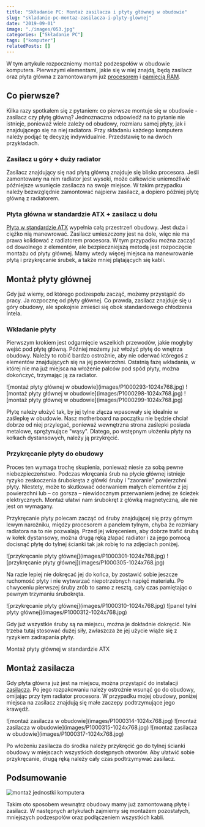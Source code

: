 ```yaml
---
title: "Składanie PC: Montaż zasilacza i płyty głównej w obudowie"
slug: "skladanie-pc-montaz-zasilacza-i-plyty-glownej"
date: "2019-09-01"
image: "./images/053.jpg"
categories: ["Składanie PC"]
tags: ["komputer"]
relatedPosts: []
---
```


W tym artykule rozpoczniemy montaż podzespołów w obudowie komputera. Pierwszymi elementami, jakie się w niej znajdą, będą zasilacz oraz płyta główna z zamontowanym już [procesorem](/procesory) i [pamięcią RAM](/pamieci-ram).

## Co pierwsze?

Kilka razy spotkałem się z pytaniem: co pierwsze montuje się w obudowie - zasilacz czy płytę główną? Jednoznaczna odpowiedź na to pytanie nie istnieje, ponieważ wiele zależy od obudowy, rozmiaru samej płyty, jak i znajdującego się na niej radiatora. Przy składaniu każdego komputera należy podjąć tę decyzję indywidualnie. Przedstawię to na dwóch przykładach.

### Zasilacz u góry + duży radiator

Zasilacz znajdujący się nad płytą główną znajduje się blisko procesora. Jeśli zamontowany na nim radiator jest wysoki, może całkowicie uniemożliwić późniejsze wsunięcie zasilacza na swoje miejsce. W takim przypadku należy bezwzględnie zamontować najpierw zasilacz, a dopiero później płytę główną z radiatorem.

### Płyta główna w standardzie ATX + zasilacz u dołu

[Płyta w standardzie ATX](/plyty-glowne-czesc-1) wypełnia całą przestrzeń obudowy. Jest duża i ciężko nią manewrować. Zasilacz umieszczony jest na dole, więc nie ma prawa kolidować z radiatorem procesora. W tym przypadku można zacząć od dowolnego z elementów, ale bezpieczniejszą metodą jest rozpoczęcie montażu od płyty głównej. Mamy wtedy więcej miejsca na manewrowanie płytą i przykręcanie śrubek, a także mniej plątających się kabli.

## Montaż płyty głównej

Gdy już wiemy, od którego podzespołu zacząć, możemy przystąpić do pracy. Ja rozpocznę od płyty głównej. Co prawda, zasilacz znajduje się u góry obudowy, ale spokojnie zmieści się obok standardowego chłodzenia Intela.

### Wkładanie płyty

Pierwszym krokiem jest odgarnięcie wszelkich przewodów, jakie mogłyby wejść pod płytę główną. Później możemy już włożyć płytę do wnętrza obudowy. Należy to robić bardzo ostrożnie, aby nie oderwać któregoś z elementów znajdujących się na jej powierzchni. Ostatnią fazę wkładania, w której nie ma już miejsca na włożenie palców pod spód płyty, można dokończyć, trzymając ją za radiator.

<Gallery>
![montaż płyty głównej w obudowie](images/P1000293-1024x768.jpg)
![montaż płyty głównej w obudowie](images/P1000298-1024x768.jpg)
![montaż płyty głównej w obudowie](images/P1000299-1024x768.jpg)
</Gallery>

Płytę należy ułożyć tak, by jej tylne złącza wpasowały się idealnie w zaślepkę w obudowie. Nasz motherboard na początku nie będzie chciał dobrze od niej przylegać, ponieważ wewnętrzna strona zaślepki posiada metalowe, sprężynujące "wąsy". Dlatego, po wstępnym ułożeniu płyty na kołkach dystansowych, należy ją przykręcić.

### Przykręcanie płyty do obudowy

Proces ten wymaga trochę skupienia, ponieważ niesie za sobą pewne niebezpieczeństwo. Podczas wkręcania śrub na płycie głównej istnieje ryzyko zeskoczenia śrubokręta z główki śruby i "zaoranie" powierzchni płyty. Niestety, może to skutkować oderwaniem małych elementów z jej powierzchni lub – co gorsza – niewidocznym przerwaniem jednej ze ścieżek elektrycznych. Montaż ułatwi nam śrubokręt z główką magnetyczną, ale nie jest on wymagany.

<AdSense/>

Przykręcanie płyty polecam zacząć od śruby znajdującej się przy górnym lewym narożniku, między procesorem a panelem tylnym, chyba że rozmiary radiatora na to nie pozwalają. Przed jej wkręceniem, aby dobrze trafić śrubą w kołek dystansowy, można drugą ręką złapać radiator i za jego pomocą docisnąć płytę do tylnej ścianki tak jak robię to na zdjęciach poniżej.

<Gallery>
![przykręcanie płyty głównej](images/P1000301-1024x768.jpg)
![przykręcanie płyty głównej](images/P1000305-1024x768.jpg)
</Gallery>

Na razie lepiej nie dokręcać jej do końca, by zostawić sobie jeszcze ruchomość płyty i nie wytwarzać niepotrzebnych napięć materiału. Po chwyceniu pierwszej śruby zrób to samo z resztą, cały czas pamiętając o pewnym trzymaniu śrubokręta.

<Gallery>
![przykręcanie płyty głównej](images/P1000310-1024x768.jpg)
![panel tylni płyty głównej](images/P1000312-1024x768.jpg)
</Gallery>

Gdy już wszystkie śruby są na miejscu, można je dokładnie dokręcić. Nie trzeba tutaj stosować dużej siły, zwłaszcza że jej użycie wiąże się z ryzykiem zadrapania płyty.

<ActionButton to='/skladanie-pc-2020-montaz-chlodzenia-wodnego-i-plyty-glownej'>Montaż płyty głównej w standardzie ATX</ActionButton>

## Montaż zasilacza

Gdy płyta główna już jest na miejscu, można przystąpić do instalacji [zasilacza](/zasilacze). Po jego rozpakowaniu należy ostrożnie wsunąć go do obudowy, omijając przy tym radiator procesora. W przypadku mojej obudowy, poniżej miejsca na zasilacz znajdują się małe zaczepy podtrzymujące jego krawędź.

<Gallery>
![montaż zasilacza w obudowie](images/P1000314-1024x768.jpg)
![montaż zasilacza w obudowie](images/P1000315-1024x768.jpg)
![montaż zasilacza w obudowie](images/P1000317-1024x768.jpg)
</Gallery>

Po włożeniu zasilacza do środka należy przykręcić go do tylnej ścianki obudowy w miejscach wszystkich dostępnych otworów. Aby ułatwić sobie przykręcanie, drugą ręką należy cały czas podtrzymywać zasilacz.

## Podsumowanie

![montaż jednostki komputera](images/P1000320-1024x768.jpg)

Takim oto sposobem wewnątrz obudowy mamy już zamontowaną płytę i zasilacz. W następnych artykułach zajmiemy się montażem pozostałych, mniejszych podzespołów oraz podłączeniem wszystkich kabli.

<AssemblingPcFooter nextPost='/skladanie-pc-dyski-karta-graficzna-naped-optyczny'/>
